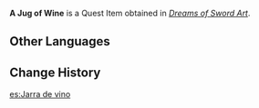 {{Item Infobox
|id           = 100856
|image        = Item A Jug of Wine.png
|type         = Quest Items
|description  = An old jug containing wine. A rich scent emanates from it.
|source1      = Given during ''[[Dreams of Sword Art]]''
}}
'''A Jug of Wine''' is a Quest Item obtained in ''[[Dreams of Sword Art]]''.

==Other Languages==
{{Other Languages|default_hidden=1
|en      = A Jug of Wine
|zhs     = 一壶酒
|zhs_rm  = Yì Hú Jiǔ
|zht     = 一壺酒
|zht_rm  = Yì Hú Jiǔ
<!-- |zh_tl   = A Jug of Wine -->
|ja      = 一壺の酒
|ja_rm   = Ikko no Sake
|ko      = 술 단지
|ko_rm   = Sul Danji
|es      = Jarra de vino
|fr      = Cruche de vin
|ru      = Кувшин вина
|th      = เหล้าหนึ่งไห
|th_rm   = Lao Neung Hai
|vi      = Một Bình Rượu
|de      = Krug Wein
|id      = Seguci Anggur
|pt      = Recipiente de Vinho
}}

==Change History==
{{Change History|2.0}}

[[es:Jarra de vino]]